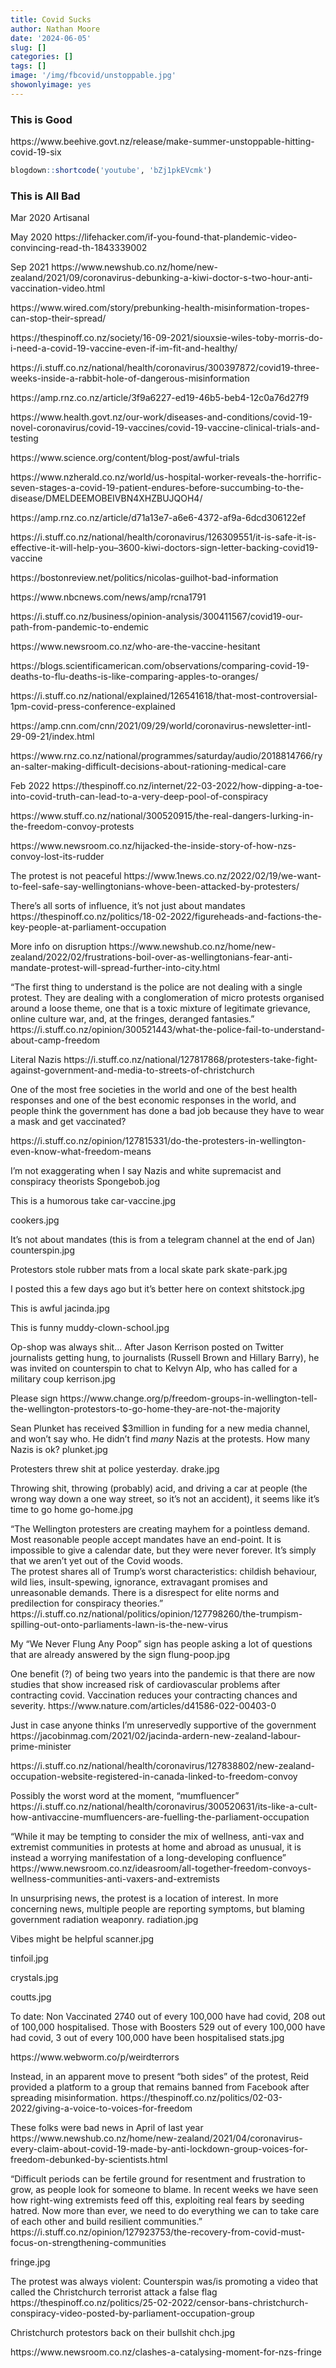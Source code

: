 ```yaml
---
title: Covid Sucks
author: Nathan Moore
date: '2024-06-05'
slug: []
categories: []
tags: []
image: '/img/fbcovid/unstoppable.jpg'
showonlyimage: yes
---
```


### This is Good

https://www.beehive.govt.nz/release/make-summer-unstoppable-hitting-covid-19-six

```r
blogdown::shortcode('youtube', 'bZj1pkEVcmk')
```


### This is All Bad 

Mar 2020
Artisanal

May 2020 https://lifehacker.com/if-you-found-that-plandemic-video-convincing-read-th-1843339002

Sep 2021
https://www.newshub.co.nz/home/new-zealand/2021/09/coronavirus-debunking-a-kiwi-doctor-s-two-hour-anti-vaccination-video.html

https://www.wired.com/story/prebunking-health-misinformation-tropes-can-stop-their-spread/

https://thespinoff.co.nz/society/16-09-2021/siouxsie-wiles-toby-morris-do-i-need-a-covid-19-vaccine-even-if-im-fit-and-healthy/

https://i.stuff.co.nz/national/health/coronavirus/300397872/covid19-three-weeks-inside-a-rabbit-hole-of-dangerous-misinformation

https://amp.rnz.co.nz/article/3f9a6227-ed19-46b5-beb4-12c0a76d27f9

https://www.health.govt.nz/our-work/diseases-and-conditions/covid-19-novel-coronavirus/covid-19-vaccines/covid-19-vaccine-clinical-trials-and-testing

https://www.science.org/content/blog-post/awful-trials

https://www.nzherald.co.nz/world/us-hospital-worker-reveals-the-horrific-seven-stages-a-covid-19-patient-endures-before-succumbing-to-the-disease/DMELDEEMOBEIVBN4XHZBUJQOH4/

https://amp.rnz.co.nz/article/d71a13e7-a6e6-4372-af9a-6dcd306122ef

https://i.stuff.co.nz/national/health/coronavirus/126309551/it-is-safe-it-is-effective-it-will-help-you--3600-kiwi-doctors-sign-letter-backing-covid19-vaccine

https://bostonreview.net/politics/nicolas-guilhot-bad-information

https://www.nbcnews.com/news/amp/rcna1791

https://i.stuff.co.nz/business/opinion-analysis/300411567/covid19-our-path-from-pandemic-to-endemic

https://www.newsroom.co.nz/who-are-the-vaccine-hesitant

https://blogs.scientificamerican.com/observations/comparing-covid-19-deaths-to-flu-deaths-is-like-comparing-apples-to-oranges/

https://i.stuff.co.nz/national/explained/126541618/that-most-controversial-1pm-covid-press-conference-explained

https://amp.cnn.com/cnn/2021/09/29/world/coronavirus-newsletter-intl-29-09-21/index.html

https://www.rnz.co.nz/national/programmes/saturday/audio/2018814766/ryan-salter-making-difficult-decisions-about-rationing-medical-care


Feb 2022
https://thespinoff.co.nz/internet/22-03-2022/how-dipping-a-toe-into-covid-truth-can-lead-to-a-very-deep-pool-of-conspiracy

https://www.stuff.co.nz/national/300520915/the-real-dangers-lurking-in-the-freedom-convoy-protests

https://www.newsroom.co.nz/hijacked-the-inside-story-of-how-nzs-convoy-lost-its-rudder

The protest is not peaceful
https://www.1news.co.nz/2022/02/19/we-want-to-feel-safe-say-wellingtonians-whove-been-attacked-by-protesters/

There's all sorts of influence, it's not just about mandates
https://thespinoff.co.nz/politics/18-02-2022/figureheads-and-factions-the-key-people-at-parliament-occupation

More info on disruption
https://www.newshub.co.nz/home/new-zealand/2022/02/frustrations-boil-over-as-wellingtonians-fear-anti-mandate-protest-will-spread-further-into-city.html

"The first thing to understand is the police are not dealing with a single protest. They are dealing with a conglomeration of micro protests organised around a loose theme, one that is a toxic mixture of legitimate grievance, online culture war, and, at the fringes, deranged fantasies."
https://i.stuff.co.nz/opinion/300521443/what-the-police-fail-to-understand-about-camp-freedom

Literal Nazis
https://i.stuff.co.nz/national/127817868/protesters-take-fight-against-government-and-media-to-streets-of-christchurch

One of the most free societies in the world and one of the best health responses and one of the best economic responses in the world, and people think the government has done a bad job because they have to wear a mask and get vaccinated?

https://i.stuff.co.nz/opinion/127815331/do-the-protesters-in-wellington-even-know-what-freedom-means

I'm not exaggerating when I say Nazis and white supremacist and conspiracy theorists
Spongebob.jog

This is a humorous take
car-vaccine.jpg

cookers.jpg

It's not about mandates (this is from a telegram channel at the end of Jan)
counterspin.jpg

Protestors stole rubber mats from a local skate park
skate-park.jpg

I posted this a few days ago but it's better here on context
shitstock.jpg

This is awful
jacinda.jpg

This is funny
muddy-clown-school.jpg

Op-shop was always shit...
After Jason Kerrison posted on Twitter journalists getting hung, to journalists (Russell Brown and Hillary Barry), he was invited on counterspin to chat to Kelvyn Alp, who has called for a military coup
kerrison.jpg

Please sign
https://www.change.org/p/freedom-groups-in-wellington-tell-the-wellington-protestors-to-go-home-they-are-not-the-majority

Sean Plunket has received $3million in funding for a new media channel, and won't say who. He didn't find *many* Nazis at the protests. How many Nazis is ok?
plunket.jpg

Protesters threw shit at police yesterday.
drake.jpg

Throwing shit, throwing (probably) acid, and driving a car at people (the wrong way down a one way street, so it's not an accident), it seems like it's time to go home
go-home.jpg

"The Wellington protesters are creating mayhem for a pointless demand. Most reasonable people accept mandates have an end-point. It is impossible to give a calendar date, but they were never forever. It’s simply that we aren’t yet out of the Covid woods.      
The protest shares all of Trump’s worst characteristics: childish behaviour, wild lies, insult-spewing, ignorance, extravagant promises and unreasonable demands. There is a disrespect for elite norms and predilection for conspiracy theories."        
https://i.stuff.co.nz/national/politics/opinion/127798260/the-trumpism-spilling-out-onto-parliaments-lawn-is-the-new-virus


My “We Never Flung Any Poop” sign has people asking a lot of questions that are already answered by the sign
flung-poop.jpg

One benefit (?) of being two years into the pandemic is that there are now studies that show increased risk of cardiovascular problems after contracting covid. Vaccination reduces your contracting chances and severity.
https://www.nature.com/articles/d41586-022-00403-0

Just in case anyone thinks I'm unreservedly supportive of the government
https://jacobinmag.com/2021/02/jacinda-ardern-new-zealand-labour-prime-minister

https://i.stuff.co.nz/national/health/coronavirus/127838802/new-zealand-occupation-website-registered-in-canada-linked-to-freedom-convoy

Possibly the worst word at the moment, "mumfluencer"
https://i.stuff.co.nz/national/health/coronavirus/300520631/its-like-a-cult-how-antivaccine-mumfluencers-are-fuelling-the-parliament-occupation

"While it may be tempting to consider the mix of wellness, anti-vax and extremist communities in protests at home and abroad as unusual, it is instead a worrying manifestation of a long-developing confluence"
https://www.newsroom.co.nz/ideasroom/all-together-freedom-convoys-wellness-communities-anti-vaxers-and-extremists

In unsurprising news, the protest is a location of interest. In more concerning news, multiple people are reporting symptoms, but blaming government radiation weaponry.
radiation.jpg 

Vibes might be helpful
scanner.jpg

tinfoil.jpg

crystals.jpg

coutts.jpg

To date:
Non Vaccinated
2740 out of every 100,000 have had covid, 208 out of 100,000 hospitalised.
Those with Boosters
529 out of every 100,000 have had covid, 3 out of every 100,000 have been hospitalised
stats.jpg

https://www.webworm.co/p/weirdterrors

Instead, in an apparent move to present “both sides” of the protest, Reid provided a platform to a group that remains banned from Facebook after spreading misinformation.
https://thespinoff.co.nz/politics/02-03-2022/giving-a-voice-to-voices-for-freedom

These folks were bad news in April of last year
https://www.newshub.co.nz/home/new-zealand/2021/04/coronavirus-every-claim-about-covid-19-made-by-anti-lockdown-group-voices-for-freedom-debunked-by-scientists.html

"Difficult periods can be fertile ground for resentment and frustration to grow, as people look for someone to blame. In recent weeks we have seen how right-wing extremists feed off this, exploiting real fears by seeding hatred. Now more than ever, we need to do everything we can to take care of each other and build resilient communities."
https://i.stuff.co.nz/opinion/127923753/the-recovery-from-covid-must-focus-on-strengthening-communities

fringe.jpg

The protest was always violent: Counterspin was/is promoting a video that called the Christchurch terrorist attack a false flag
https://thespinoff.co.nz/politics/25-02-2022/censor-bans-christchurch-conspiracy-video-posted-by-parliament-occupation-group

Christchurch protestors back on their bullshit
chch.jpg

https://www.newsroom.co.nz/clashes-a-catalysing-moment-for-nzs-fringe




